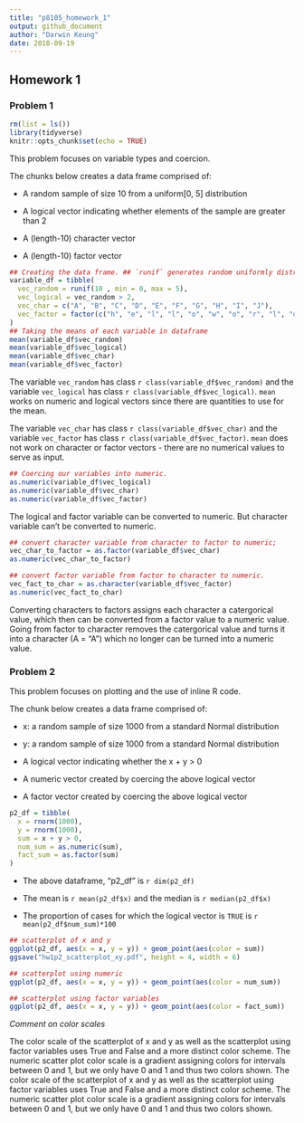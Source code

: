 ```yaml
---
title: "p8105_homework_1"
output: github_document
author: "Darwin Keung"
date: 2018-09-19
---
```


## Homework 1

### Problem 1


```r
rm(list = ls())
library(tidyverse)
knitr::opts_chunk$set(echo = TRUE)
```

This problem focuses on variable types and coercion.

The chunks below creates a data frame comprised of:

* A random sample of size 10 from a uniform[0, 5] distribution

* A logical vector indicating whether elements of the sample are greater than 2

* A (length-10) character vector

* A (length-10) factor vector

```r
## Creating the data frame. ## `runif` generates random uniformly distributed numbers
variable_df = tibble(
  vec_random = runif(10 , min = 0, max = 5),
  vec_logical = vec_random > 2,
  vec_char = c("A", "B", "C", "D", "E", "F", "G", "H", "I", "J"),
  vec_factor = factor(c("h", "e", "l", "l", "o", "w", "o", "r", "l", "d"))
)
## Taking the means of each variable in dataframe
mean(variable_df$vec_random)
mean(variable_df$vec_logical)
mean(variable_df$vec_char)
mean(variable_df$vec_factor)
```
The variable `vec_random` has class `r class(variable_df$vec_random)` and the variable `vec_logical` has class `r class(variable_df$vec_logical)`. `mean` works on numeric and logical vectors since there are quantities to use for the mean.

The variable `vec_char` has class  `r class(variable_df$vec_char)` and the variable `vec_factor` has class  `r class(variable_df$vec_factor)`. `mean` does not work on character or factor vectors - there are no numerical values to serve as input.

```r
## Coercing our variables into numeric. 
as.numeric(variable_df$vec_logical)
as.numeric(variable_df$vec_char)
as.numeric(variable_df$vec_factor)
```

The logical and factor variable can be converted to numeric. But character variable can't be converted to numeric.

```r
## convert character variable from character to factor to numeric; 
vec_char_to_factor = as.factor(variable_df$vec_char)
as.numeric(vec_char_to_factor)

## convert factor variable from factor to character to numeric. 
vec_fact_to_char = as.character(variable_df$vec_factor)
as.numeric(vec_fact_to_char)
```
Converting characters to factors assigns each character a catergorical value, which then can be converted from a factor value to a numeric value. 
Going from factor to character removes the catergorical value and turns it into a character (A = "A") which no longer can be turned into a numeric value.

### Problem 2

This problem focuses on plotting and the use of inline R code.

The chunk below creates a data frame comprised of:

* x: a random sample of size 1000 from a standard Normal distribution

* y: a random sample of size 1000 from a standard Normal distribution

* A logical vector indicating whether the x + y > 0

* A numeric vector created by coercing the above logical vector

* A factor vector created by coercing the above logical vector

``` r
p2_df = tibble(
  x = rnorm(1000),
  y = rnorm(1000),
  sum = x + y > 0,
  num_sum = as.numeric(sum),
  fact_sum = as.factor(sum)
)
```

* The above dataframe, "p2_df" is `r dim(p2_df)`

* The mean is `r mean(p2_df$x)` and the median is `r median(p2_df$x)`

* The proportion of cases for which the logical vector is `TRUE` is `r mean(p2_df$num_sum)*100`


```r
## scatterplot of x and y
ggplot(p2_df, aes(x = x, y = y)) + geom_point(aes(color = sum))
ggsave("hw1p2_scatterplot_xy.pdf", height = 4, width = 6)

## scatterplot using numeric
ggplot(p2_df, aes(x = x, y = y)) + geom_point(aes(color = num_sum))

## scatterplot using factor variables
ggplot(p2_df, aes(x = x, y = y)) + geom_point(aes(color = fact_sum))
```

*Comment on color scales*

The color scale of the scatterplot of x and y as well as the scatterplot using factor variables uses True and False and a more distinct color scheme. The numeric scatter plot color scale is a gradient assigning colors for intervals between 0 and 1, but we only have 0 and 1 and thus two colors shown.
The color scale of the scatterplot of x and y as well as the scatterplot using factor variables uses True and False and a more distinct color scheme. The numeric scatter plot color scale is a gradient assigning colors for intervals between 0 and 1, but we only have 0 and 1 and thus two colors shown.